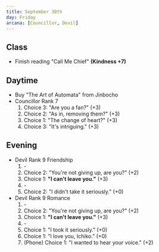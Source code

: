 ```yaml
---
title: September 30th
day: Friday
arcana: [Councillor, Devil]
---
```


## Class
- Finish reading "Call Me Chief" **(Kindness +7)**

## Daytime
- Buy "The Art of Automata" from Jinbocho
- Councillor Rank 7
    1. Choice 3: "Are you a fan?" (+3)
    1. Choice 2: "As in, removing them?" (+3)
    1. Choice 1: "The change of heart?" (+3)
    1. Choice 3: "It's intriguing." (+3)

## Evening
- Devil Rank 9 Friendship
    1. \-
    1. Choice 2: "You're not giving up, are you?" (+2)
    1. Choice 1: **"I can't leave you."** (+3)
    1. \-
    1. Choice 2: "I didn't take it seriously." (+0)
- Devil Rank 9 Romance
    1. \-
    1. Choice 2: "You're not giving up, are you?" (+2)
    1. Choice 1: **"I can't leave you."** (+3)
    1. \-
    1. Choice 1: "I took it seriously." (+0)
    1. Choice 1: "I love you, Ichiko." (+0)
    1. (Phone) Choice 1: "I wanted to hear your voice." (+2)